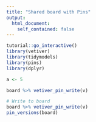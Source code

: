 ```yaml
---
title: "Shared board with Pins"
output:
  html_document:
    self_contained: false
---
```


```r
tutorial::go_interactive()
library(vetiver)
library(tidymodels)
library(pins)
library(dplyr)
```

```r
a <- 5
```

```r
board %>% vetiver_pin_write(v)
```

```r
# Write to board
board %>% vetiver_pin_write(v)
pin_versions(board)
```